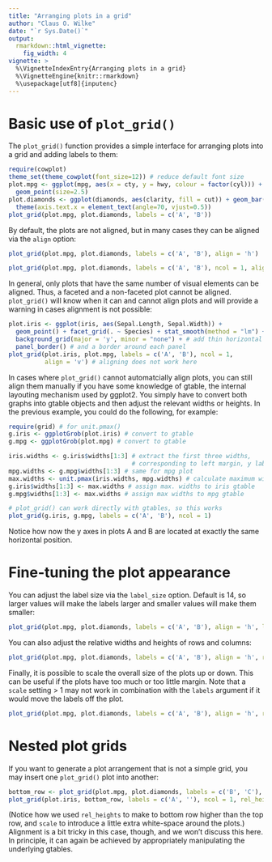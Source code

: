 ```yaml
---
title: "Arranging plots in a grid"
author: "Claus O. Wilke"
date: "`r Sys.Date()`"
output:
  rmarkdown::html_vignette:
    fig_width: 4
vignette: >
  %\VignetteIndexEntry{Arranging plots in a grid}
  %\VignetteEngine{knitr::rmarkdown}
  %\usepackage[utf8]{inputenc}
---
```


# Basic use of `plot_grid()`

The `plot_grid()` function provides a simple interface for arranging plots into a grid and adding labels to them:
```r
require(cowplot)
theme_set(theme_cowplot(font_size=12)) # reduce default font size
plot.mpg <- ggplot(mpg, aes(x = cty, y = hwy, colour = factor(cyl))) + 
  geom_point(size=2.5)
plot.diamonds <- ggplot(diamonds, aes(clarity, fill = cut)) + geom_bar() +
  theme(axis.text.x = element_text(angle=70, vjust=0.5))
plot_grid(plot.mpg, plot.diamonds, labels = c('A', 'B'))
```

By default, the plots are not aligned, but in many cases they can be aligned via the `align` option:
```r
plot_grid(plot.mpg, plot.diamonds, labels = c('A', 'B'), align = 'h')
```

```r
plot_grid(plot.mpg, plot.diamonds, labels = c('A', 'B'), ncol = 1, align = 'v')
```

In general, only plots that have the same number of visual elements can be aligned. Thus, a faceted and a non-faceted plot cannot be aligned. `plot_grid()` will know when it can and cannot align plots and will provide a warning in cases alignment is not possible:
```r
plot.iris <- ggplot(iris, aes(Sepal.Length, Sepal.Width)) + 
  geom_point() + facet_grid(. ~ Species) + stat_smooth(method = "lm") +
  background_grid(major = 'y', minor = "none") + # add thin horizontal lines 
  panel_border() # and a border around each panel
plot_grid(plot.iris, plot.mpg, labels = c('A', 'B'), ncol = 1, 
          align = 'v') # aligning does not work here
```

In cases where `plot_grid()` cannot automatcially align plots, you can still align them manually if you have some knowledge of gtable, the internal layouting mechanism used by ggplot2. You simply have to convert both graphs into gtable objects and then adjust the relevant widths or heights. In the previous example, you could do the following, for example:
```r
require(grid) # for unit.pmax()
g.iris <- ggplotGrob(plot.iris) # convert to gtable
g.mpg <- ggplotGrob(plot.mpg) # convert to gtable

iris.widths <- g.iris$widths[1:3] # extract the first three widths, 
                                  # corresponding to left margin, y lab, and y axis
mpg.widths <- g.mpg$widths[1:3] # same for mpg plot
max.widths <- unit.pmax(iris.widths, mpg.widths) # calculate maximum widths
g.iris$widths[1:3] <- max.widths # assign max. widths to iris gtable
g.mpg$widths[1:3] <- max.widths # assign max widths to mpg gtable

# plot_grid() can work directly with gtables, so this works
plot_grid(g.iris, g.mpg, labels = c('A', 'B'), ncol = 1)
```

Notice how now the y axes in plots A and B are located at exactly the same horizontal position.

# Fine-tuning the plot appearance

You can adjust the label size via the `label_size` option. Default is 14, so larger values will make the labels larger and smaller values will make them smaller:
```r
plot_grid(plot.mpg, plot.diamonds, labels = c('A', 'B'), align = 'h', label_size = 12)
```

You can also adjust the relative widths and heights of rows and columns:
```r
plot_grid(plot.mpg, plot.diamonds, labels = c('A', 'B'), align = 'h', rel_widths = c(1, 1.3))
```

Finally, it is possible to scale the overall size of the plots up or down. This can be useful if the plots have too much or too little margin. Note that a `scale` setting > 1 may not work in combination with the `labels` argument if it would move the labels off the plot.
```r
plot_grid(plot.mpg, plot.diamonds, labels = c('A', 'B'), align = 'h', rel_widths = c(1, 1.3), scale = .95)
```


# Nested plot grids

If you want to generate a plot arrangement that is not a simple grid, you may insert one `plot_grid()` plot into another:
```r
bottom_row <- plot_grid(plot.mpg, plot.diamonds, labels = c('B', 'C'), align = 'h', rel_widths = c(1, 1.3))
plot_grid(plot.iris, bottom_row, labels = c('A', ''), ncol = 1, rel_heights = c(1, 1.2), scale = 0.95)
```

(Notice how we used `rel_heights` to make to bottom row higher than the top row, and `scale` to introduce a little extra white-space around the plots.)
Alignment is a bit tricky in this case, though, and we won't discuss this here. In principle, it can again be achieved by appropriately manipulating the underlying gtables.
